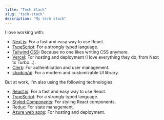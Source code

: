 ```yaml
---
title: "Tech Stack"
slug: "tech-stack"
description: "My tech stack"
---
```


I love working with:

- [Next.js](https://nextjs.org): For a fast and easy way to use React.
- [TypeScript](https://www.typescriptlang.org): For a strongly typed language.
- [Tailwind CSS](https://tailwindcss.com): Because no one likes writing CSS anymore.
- [Vercel](https://vercel.com): For hosting and deployment (I love everything they do, from Next to Turbo...).
- [Clerk](https://clerk.dev): For authentication and user management.
- [shadcn/ui](https://ui.shadcn.com): For a modern and customizable UI library.

But at work, I'm also using the following technologies:

- [React.js](https://react.dev): For a fast and easy way to use React.
- [TypeScript](https://www.typescriptlang.org): For a strongly typed language.
- [Styled Components](https://styled-components.com): For styling React components.
- [Redux](https://redux.js.org): For state management.
- [Azure web apps](https://azure.microsoft.com/en-us/services/app-service/web/): For hosting and deployment.
